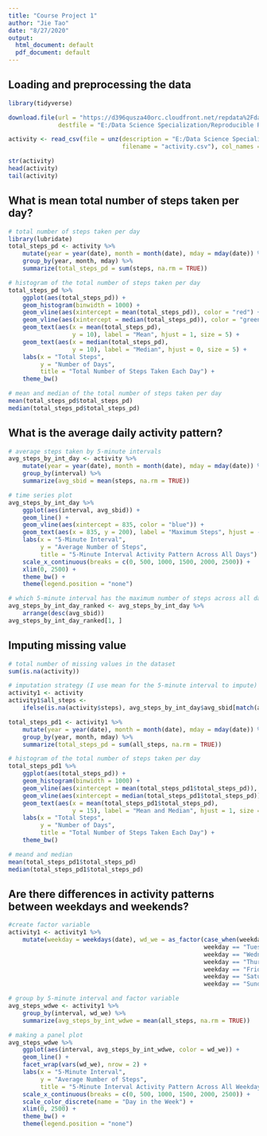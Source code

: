 ---
title: "Course Project 1"
author: "Jie Tao"
date: "8/27/2020"
output:
  html_document: default
  pdf_document: default
---

## Loading and preprocessing the data

```{r }
library(tidyverse)

download.file(url = "https://d396qusza40orc.cloudfront.net/repdata%2Fdata%2Factivity.zip", 
              destfile = "E:/Data Science Specialization/Reproducible Research/Course Project 1/activity.zip")

activity <- read_csv(file = unz(description = "E:/Data Science Specialization/Reproducible Research/Course Project 1/activity.zip", 
                                filename = "activity.csv"), col_names = TRUE )

str(activity)
head(activity)
tail(activity)
```
## What is mean total number of steps taken per day?

```{r}

# total number of steps taken per day
library(lubridate)
total_steps_pd <- activity %>% 
    mutate(year = year(date), month = month(date), mday = mday(date)) %>% 
    group_by(year, month, mday) %>% 
    summarize(total_steps_pd = sum(steps, na.rm = TRUE))

# histogram of the total number of steps taken per day
total_steps_pd %>% 
    ggplot(aes(total_steps_pd)) +
    geom_histogram(binwidth = 1000) +
    geom_vline(aes(xintercept = mean(total_steps_pd)), color = "red") +
    geom_vline(aes(xintercept = median(total_steps_pd)), color = "green") +
    geom_text(aes(x = mean(total_steps_pd), 
                  y = 10), label = "Mean", hjust = 1, size = 5) +
    geom_text(aes(x = median(total_steps_pd), 
                  y = 10), label = "Median", hjust = 0, size = 5) +
    labs(x = "Total Steps",
         y = "Number of Days",
         title = "Total Number of Steps Taken Each Day") + 
    theme_bw()

# mean and median of the total number of steps taken per day
mean(total_steps_pd$total_steps_pd)
median(total_steps_pd$total_steps_pd)
```
## What is the average daily activity pattern?

```{r}

# average steps taken by 5-minute intervals
avg_steps_by_int_day <- activity %>% 
    mutate(year = year(date), month = month(date), mday = mday(date)) %>% 
    group_by(interval) %>% 
    summarize(avg_sbid = mean(steps, na.rm = TRUE))

# time series plot
avg_steps_by_int_day %>% 
    ggplot(aes(interval, avg_sbid)) +
    geom_line() + 
    geom_vline(aes(xintercept = 835, color = "blue")) +
    geom_text(aes(x = 835, y = 200), label = "Maximum Steps", hjust = -0.2, size = 4) +
    labs(x = "5-Minute Interval",
         y = "Average Number of Steps",
         title = "5-Minute Interval Activity Pattern Across All Days") +
    scale_x_continuous(breaks = c(0, 500, 1000, 1500, 2000, 2500)) +
    xlim(0, 2500) +
    theme_bw() +
    theme(legend.position = "none")

# which 5-minute interval has the maximum number of steps across all days
avg_steps_by_int_day_ranked <- avg_steps_by_int_day %>% 
    arrange(desc(avg_sbid)) 
avg_steps_by_int_day_ranked[1, ]

```
## Imputing missing value

```{r}
# total number of missing values in the dataset
sum(is.na(activity))

# imputation strategy (I use mean for the 5-minute interval to impute)
activity1 <- activity
activity1$all_steps <- 
    ifelse(is.na(activity$steps), avg_steps_by_int_day$avg_sbid[match(activity$interval, avg_steps_by_int_day$interval)], activity$steps)

total_steps_pd1 <- activity1 %>% 
    mutate(year = year(date), month = month(date), mday = mday(date)) %>% 
    group_by(year, month, mday) %>% 
    summarize(total_steps_pd = sum(all_steps, na.rm = TRUE))

# histogram of the total number of steps taken per day
total_steps_pd1 %>% 
    ggplot(aes(total_steps_pd)) +
    geom_histogram(binwidth = 1000) +
    geom_vline(aes(xintercept = mean(total_steps_pd1$total_steps_pd)), color = "red") +
    geom_vline(aes(xintercept = median(total_steps_pd1$total_steps_pd)), color = "red") +
    geom_text(aes(x = mean(total_steps_pd1$total_steps_pd), 
                  y = 15), label = "Mean and Median", hjust = 1, size = 5) +
    labs(x = "Total Steps",
         y = "Number of Days",
         title = "Total Number of Steps Taken Each Day") + 
    theme_bw()

# meand and median 
mean(total_steps_pd1$total_steps_pd)
median(total_steps_pd1$total_steps_pd)
```

## Are there differences in activity patterns between weekdays and weekends?

```{r}
#create factor variable
activity1 <- activity1 %>% 
    mutate(weekday = weekdays(date), wd_we = as_factor(case_when(weekday == "Monday" |
                                                       weekday == "Tuesday" |
                                                       weekday == "Wednesday" |
                                                       weekday == "Thursday" |
                                                       weekday == "Friday" ~ "weekday",
                                                       weekday == "Saturday" |
                                                       weekday == "Sunday" ~ "weekend"))) 

# group by 5-minute interval and factor variable
avg_steps_wdwe <- activity1 %>% 
    group_by(interval, wd_we) %>% 
    summarize(avg_steps_by_int_wdwe = mean(all_steps, na.rm = TRUE))

# making a panel plot
avg_steps_wdwe %>% 
    ggplot(aes(interval, avg_steps_by_int_wdwe, color = wd_we)) +
    geom_line() +
    facet_wrap(vars(wd_we), nrow = 2) + 
    labs(x = "5-Minute Interval",
         y = "Average Number of Steps",
         title = "5-Minute Interval Activity Pattern Across All Weekdays or Weekends") +
    scale_x_continuous(breaks = c(0, 500, 1000, 1500, 2000, 2500)) +
    scale_color_discrete(name = "Day in the Week") +
    xlim(0, 2500) +
    theme_bw() +
    theme(legend.position = "none")

```


